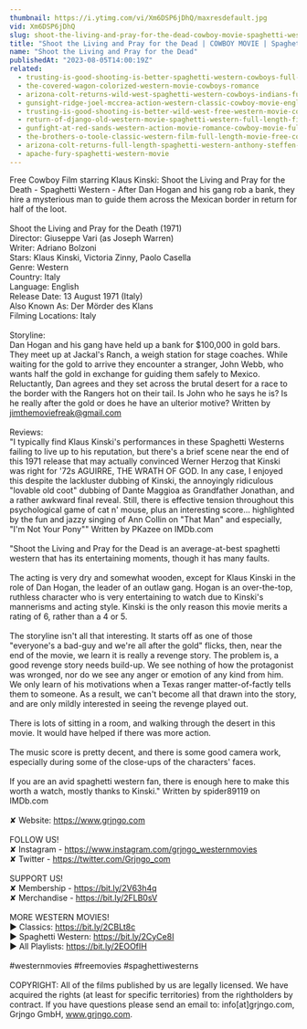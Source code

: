 ```yaml
---
thumbnail: https://i.ytimg.com/vi/Xm6DSP6jDhQ/maxresdefault.jpg
vid: Xm6DSP6jDhQ
slug: shoot-the-living-and-pray-for-the-dead-cowboy-movie-spaghetti-western
title: "Shoot the Living and Pray for the Dead | COWBOY MOVIE | Spaghetti Western"
name: "Shoot the Living and Pray for the Dead"
publishedAt: "2023-08-05T14:00:19Z"
related:
  - trusting-is-good-shooting-is-better-spaghetti-western-cowboys-full-western
  - the-covered-wagon-colorized-western-movie-cowboys-romance
  - arizona-colt-returns-wild-west-spaghetti-western-cowboys-indians-full-length
  - gunsight-ridge-joel-mccrea-action-western-classic-cowboy-movie-english
  - trusting-is-good-shooting-is-better-wild-west-free-western-movie-cowboys-english
  - return-of-django-old-western-movie-spaghetti-western-full-length-film-wild-west
  - gunfight-at-red-sands-western-action-movie-romance-cowboy-movie-full-length-film
  - the-brothers-o-toole-classic-western-film-full-length-movie-free-cowboy-movie-wild-west
  - arizona-colt-returns-full-length-spaghetti-western-anthony-steffen-cowboy-film-1970
  - apache-fury-spaghetti-western-movie
---
```


Free Cowboy Film starring Klaus Kinski: Shoot the Living and Pray for the Death - Spaghetti Western - After Dan Hogan and his gang rob a bank, they hire a mysterious man to guide them across the Mexican border in return for half of the loot. <br />
<br />
Shoot the Living and Pray for the Death  (1971)<br />
Director: Giuseppe Vari (as Joseph Warren)<br />
Writer: Adriano Bolzoni<br />
Stars: Klaus Kinski, Victoria Zinny, Paolo Casella <br />
Genre: Western<br />
Country: Italy<br />
Language: English<br />
Release Date: 13 August 1971 (Italy) <br />
Also Known As: Der Mörder des Klans <br />
Filming Locations: Italy <br />
<br />
Storyline: <br />
Dan Hogan and his gang have held up a bank for $100,000 in gold bars. They meet up at Jackal's Ranch, a weigh station for stage coaches. While waiting for the gold to arrive they encounter a stranger, John Webb, who wants half the gold in exchange for guiding them safely to Mexico. Reluctantly, Dan agrees and they set across the brutal desert for a race to the border with the Rangers hot on their tail. Is John who he says he is? Is he really after the gold or does he have an ulterior motive? Written by jimthemoviefreak@gmail.com<br />
<br />
Reviews: <br />
"I typically find Klaus Kinski's performances in these Spaghetti Westerns failing to live up to his reputation, but there's a brief scene near the end of this 1971 release that may actually convinced Werner Herzog that Kinski was right for '72s AGUIRRE, THE WRATH OF GOD. In any case, I enjoyed this despite the lackluster dubbing of Kinski, the annoyingly ridiculous "lovable old coot" dubbing of Dante Maggioa as Grandfather Jonathan, and a rather awkward final reveal. Still, there is effective tension throughout this psychological game of cat n' mouse, plus an interesting score... highlighted by the fun and jazzy singing of Ann Collin on "That Man" and especially, "I'm Not Your Pony"" Written by PKazee on IMDb.com<br />
<br />
"Shoot the Living and Pray for the Dead is an average-at-best spaghetti western that has its entertaining moments, though it has many faults.<br />
<br />
The acting is very dry and somewhat wooden, except for Klaus Kinski in the role of Dan Hogan, the leader of an outlaw gang. Hogan is an over-the-top, ruthless character who is very entertaining to watch due to Kinski's mannerisms and acting style. Kinski is the only reason this movie merits a rating of 6, rather than a 4 or 5.<br />
<br />
The storyline isn't all that interesting. It starts off as one of those "everyone's a bad-guy and we're all after the gold" flicks, then, near the end of the movie, we learn it is really a revenge story. The problem is, a good revenge story needs build-up. We see nothing of how the protagonist was wronged, nor do we see any anger or emotion of any kind from him. We only learn of his motivations when a Texas ranger matter-of-factly tells them to someone. As a result, we can't become all that drawn into the story, and are only mildly interested in seeing the revenge played out.<br />
<br />
There is lots of sitting in a room, and walking through the desert in this movie. It would have helped if there was more action.<br />
<br />
The music score is pretty decent, and there is some good camera work, especially during some of the close-ups of the characters' faces.<br />
<br />
If you are an avid spaghetti western fan, there is enough here to make this worth a watch, mostly thanks to Kinski." Written by spider89119 on IMDb.com<br />
<br />
✘ Website: https://www.grjngo.com<br />
<br />
FOLLOW US!<br />
✘ Instagram - https://www.instagram.com/grjngo_westernmovies<br />
✘ Twitter - https://twitter.com/Grjngo_com<br />
<br />
SUPPORT US!<br />
✘ Membership - https://bit.ly/2V63h4q<br />
✘ Merchandise - https://bit.ly/2FLB0sV<br />
<br />
MORE WESTERN MOVIES! <br />
► Classics: https://bit.ly/2CBLt8c <br />
► Spaghetti Western: https://bit.ly/2CyCe8I <br />
► All Playlists: https://bit.ly/2EOOfIH <br />
<br />
#westernmovies #freemovies #spaghettiwesterns<br />
<br />
COPYRIGHT: All of the films published by us are legally licensed. We have acquired the rights (at least for specific territories) from the rightholders by contract. If you have questions please send an email to: info[at]grjngo.com, Grjngo GmbH, www.grjngo.com.